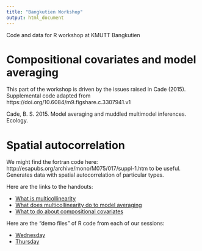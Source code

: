 ```yaml
---
title: "Bangkutien Workshop"
output: html_document
---
```

Code and data for R workshop at KMUTT Bangkutien

# Compositional covariates and model averaging

This part of the workshop is driven by the issues raised in Cade (2015). Supplemental code adapted from https://doi.org/10.6084/m9.figshare.c.3307941.v1

Cade, B. S.  2015.  Model averaging and muddled multimodel inferences.  Ecology.

# Spatial autocorrelation

We might find the fortran code here: http://esapubs.org/archive/mono/M075/017/suppl-1.htm
to be useful. Generates data with spatial autocorrelation of particular types.

Here are the links to the handouts:

- [What is multicollinearity](multicollinearity.html)
- [What does multicollinearity do to model averaging](model_averaging.html)
- [What to do about compositional covariates](compositional_covariates.html)

Here are the "demo files" of R code from each of our sessions:

- [Wednesday](R/demo_wed.R)
- [Thursday](R/demo_thursday.R)